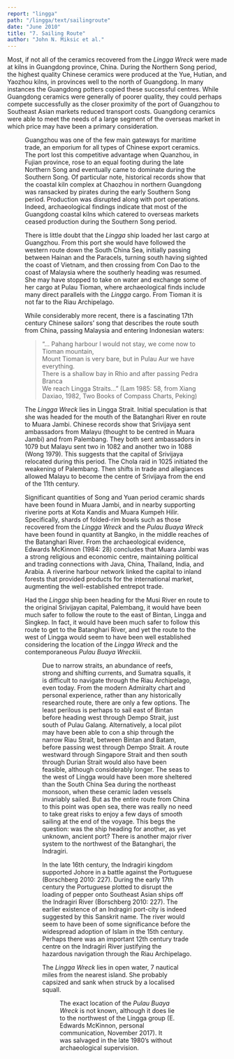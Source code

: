 ```yaml
---
report: "lingga"
path: "/lingga/text/sailingroute"
date: "June 2010"
title: "7. Sailing Route"
author: "John N. Miksic et al."
---
```




Most, if not all of the ceramics recovered from the _Lingga Wreck_ were made at kilns in Guangdong province, China. During the Northern Song period, the highest quality Chinese ceramics were produced at the Yue, Hutian, and Yaozhou kilns, in provinces well to the north of Guangdong. In many instances the Guangdong potters copied these successful centres. While Guangdong ceramics were generally of poorer quality, they could perhaps compete successfully as the closer proximity of the port of Guangzhou to Southeast Asian markets reduced transport costs. Guangdong ceramics were able to meet the needs of a large segment of the overseas market in which price may have been a primary consideration.  

<Figure number="73"  img="73.png" caption="The probable route of the Lingga ship." />

Guangzhou was one of the few main gateways for maritime trade, an emporium for all types of Chinese export ceramics. The port lost this competitive advantage when Quanzhou, in Fujian province, rose to an equal footing during the late Northern Song and eventually came to dominate during the Southern Song. Of particular note, historical records show that the coastal kiln complex at Chaozhou in northern Guangdong was ransacked by pirates during the early Southern Song period. Production was disrupted along with port operations. Indeed, archaeological findings indicate that most of the Guangdong coastal kilns which catered to overseas markets ceased production during the Southern Song period.

There is little doubt that the _Lingga_ ship loaded her last cargo at Guangzhou. From this port she would have followed the western route down the South China Sea, initially passing between Hainan and the Paracels, turning south having sighted the coast of Vietnam, and then crossing from Con Dao to the coast of Malaysia where the southerly heading was resumed. She may have stopped to take on water and exchange some of her cargo at Pulau Tioman, where archaeological finds include many direct parallels with the _Lingga_ cargo. From Tioman it is not far to the Riau Archipelago.

While considerably more recent, there is a fascinating 17th century Chinese sailors’ song that describes the route south from China, passing Malaysia and entering Indonesian waters:

<blockquote>“… Pahang harbour I would not stay, we come now to Tioman mountain,<br />
Mount Tioman is very bare, but in Pulau Aur we have everything.<br />
There is a shallow bay in Rhio and after passing Pedra Branca<br />
We reach Lingga Straits…” (Lam 1985: 58, from Xiang Daxiao, 1982, Two Books of Compass Charts, Peking)</blockquote>

The _Lingga Wreck_ lies in Lingga Strait. Initial speculation is that she was headed for the mouth of the Batanghari River en route to Muara Jambi. Chinese records show that Srivijaya sent ambassadors from Malayu (thought to be centred in Muara Jambi) and from Palembang. They both sent ambassadors in 1079 but Malayu sent two in 1082 and another two in 1088 (Wong 1979). This suggests that the capital of Srivijaya relocated during this period. The Chola raid in 1025 initiated the weakening of Palembang. Then shifts in trade and allegiances allowed Malayu to become the centre of Srivijaya from the end of the 11th century. 

Significant quantities of Song and Yuan period ceramic shards have been found in Muara Jambi, and in nearby supporting riverine ports at Kota Kandis and Muara Kumpeh Hilir. Specifically, shards of folded-rim bowls such as those recovered from the _Lingga Wreck_ and the _Pulau Buaya Wreck_ have been found in quantity at Bangko, in the middle reaches of the Batanghari River. From the archaeological evidence, Edwards McKinnon (1984: 28) concludes that Muara Jambi was a strong religious and economic centre, maintaining political and trading connections with Java, China, Thailand, India, and Arabia. A riverine harbour network linked the capital to inland forests that provided products for the international market, augmenting the well-established entrepot trade. 

Had the _Lingga_ ship been heading for the Musi River en route to the original Srivijayan capital, Palembang, it would have been much safer to follow the route to the east of Bintan, Lingga and Singkep. In fact, it would have been much safer to follow this route to get to the Batanghari River, and yet the route to the west of Lingga would seem to have been well established considering the location of the _Lingga Wreck_ and the contemporaneous _Pulau Buaya Wreck_<FootnoteCallout id="iii">iii</FootnoteCallout>.

<Figure number="74" img="74.jpg" caption="Three possible routes through the Riau Archipelago to the Lingga Wreck location." />

Due to narrow straits, an abundance of reefs, strong and shifting currents, and Sumatra squalls, it is difficult to navigate through the Riau Archipelago, even today. From the modern Admiralty chart and personal experience, rather than any historically researched route, there are only a few options. The least perilous is perhaps to sail east of Bintan before heading west through Dempo Strait, just south of Pulau Galang. Alternatively, a local pilot may have been able to con a ship through the narrow Riau Strait, between Bintan and Batam, before passing west through Dempo Strait. A route westward through Singapore Strait and then south through Durian Strait would also have been feasible, although considerably longer. The seas to the west of Lingga would have been more sheltered than the South China Sea during the northeast monsoon, when these ceramic laden vessels invariably sailed. But as the entire route from China to this point was open sea, there was really no need to take great risks to enjoy a few days of smooth sailing at the end of the voyage. This begs the question: was the ship heading for another, as yet unknown, ancient port? There is another major river system to the northwest of the Batanghari, the Indragiri.

In the late 16th century, the Indragiri kingdom supported Johore in a battle against the Portuguese (Borschberg 2010: 227). During the early 17th century the Portuguese plotted to disrupt the loading of pepper onto Southeast Asian ships off the Indragiri River (Borschberg 2010: 227). The earlier existence of an Indragiri port-city is indeed suggested by this Sanskrit name. The river would seem to have been of some significance before the widespread adoption of Islam in the 15th century. Perhaps there was an important 12th century trade centre on the Indragiri River justifying the hazardous navigation through the Riau Archipelago.

The _Lingga Wreck_ lies in open water, 7 nautical miles from the nearest island. She probably capsized and sank when struck by a localised squall.

<Figure number="75"  img="75.jpg" caption="Potential destinations." />



<Footnote id="iii">The exact location of the <em>Pulau Buaya Wreck</em> is not known, although it does lie to the northwest of the Lingga group (E. Edwards McKinnon, personal communication, November 2017). It was salvaged in the late 1980’s without archaeological supervision.</Footnote>